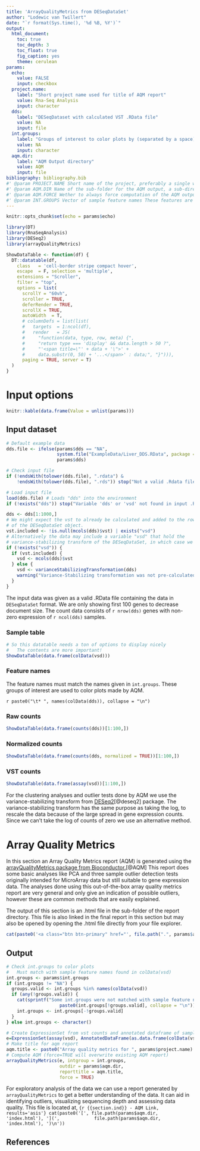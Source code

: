 ```yaml
---
title: 'ArrayQualityMetrics from DESeqDataSet'
author: "Lodewic van Twillert"
date: "`r format(Sys.time(), '%d %B, %Y')`"
output:
  html_document:
    toc: true
    toc_depth: 3
    toc_float: true
    fig_caption: yes
    theme: cerulean
params:
  echo:
    value: FALSE
    input: checkbox
  project.name: 
    label: "Short project name used for title of AQM report"
    value: Rna-Seq Analysis
    input: character
  dds:
    label: "DESeqDataset with calculated VST .RData file"
    value: NA
    input: file
  int.groups:
    label: "Groups of interest to color plots by (separated by a space)"
    value: NA
    input: character
  aqm.dir:
    label: "AQM Output directory"
    value: AQM
    input: file
bibliography: bibliography.bib
#' @param PROJECT.NAME Short name of the project, preferably a single word, to use for filenames and formatting.
#' @param AQM.DIR Name of the sub-folder for the AQM output, a sub-directory of the total report file location. (Default "AQM")
#' @param AQM.FORCE Wether to always force computation of the AQM output even if it already exists (Default TRUE). Might save a little time if re-running the .Rmd report without affecting the AQM output.
#' @param INT.GROUPS Vector of sample feature names These features are used to color plots, with the first feature being the most important. Note that the feature names must match the column names in the Sample data exactly!
---
```


```r
knitr::opts_chunk$set(echo = params$echo)
```

```r
library(DT)
library(RnaSeqAnalysis)
library(DESeq2)
library(arrayQualityMetrics)
```

```r
ShowDataTable <- function(df) {
  DT::datatable(df,
    class   = 'cell-border stripe compact hover',
    escape  = F, selection = 'multiple',
    extensions = "Scroller",
    filter = "top",
    options = list(
      scrollY = "60vh",
      scroller = TRUE,
      deferRender = TRUE,
      scrollX = TRUE,
      autoWidth  = T,
      # columnDefs = list(list(
      #   targets  = 1:ncol(df),
      #   render   = JS(
      #     "function(data, type, row, meta) {",
      #     "return type === 'display' && data.length > 50 ?",
      #     "'<span title=\"' + data + '\">' +
      #     data.substr(0, 50) + '...</span>' : data;", "}"))),
      paging = TRUE, server = T)
  )
}
```


# Input options

```r
knitr::kable(data.frame(Value = unlist(params)))
```

## Input dataset {.tabset}

```r
# Default example data
dds.file <- ifelse(params$dds == "NA",
                   system.file("ExampleData/Liver_DDS.RData", package = "RnaSeqAnalysis"),
                   params$dds)

# Check input file
if (!endsWith(tolower(dds.file), ".rdata") &
    !endsWith(tolower(dds.file), ".rds")) stop("Not a valid .Rdata file as input!")
```

```r
# Load input file
load(dds.file) # Loads "dds" into the environment
if (!exists("dds")) stop("Variable 'dds' or 'vsd' not found in input .RData file")
```

```r
dds <- dds[1:1000,]
# We might expect the vst to already be calculated and added to the rowData / Metadata
# of the DESeqDataSet object. 
vst.included <- !is.null(mcols(dds)$vst) | exists("vsd")
# Alternatively the data may include a variable "vsd" that hold the 
# variance-stabilizing transform of the DESeqDataSet, in which case we just use that
if (!exists("vsd")) {
  if (vst.included) {
    vsd <- mcols(dds)$vst
  } else {
    vsd <- varianceStabilizingTransformation(dds)
    warning("Variance-Stabilizing transformation was not pre-calculated.")
  }
}
```

The input data was given as a valid .RData file containing the data in `DESeqDataSet` format.
We are only showing first 100 genes to decrease document size.
The count data consists of `r nrow(dds)` genes with non-zero expression of `r ncol(dds)` samples.

### Sample table

```r
# So this datatable needs a ton of options to display nicely
#   The contents are more important!
ShowDataTable(data.frame(colData(vsd)))
```

### Feature names

The feature names must match the names given in `int.groups`.
These groups of interest are used to color plots made by AQM.

`r paste0("\t* ", names(colData(dds)), collapse = "\n")`

### Raw counts

```r
ShowDataTable(data.frame(counts(dds))[1:100,])
```

### Normalized counts

```r
ShowDataTable(data.frame(counts(dds, normalized = TRUE))[1:100,])
```

### VST counts

```r
ShowDataTable(data.frame(assay(vsd))[1:100,])
```


For the clustering analyses and outlier tests done by AQM we use the variance-stabilizing transform from 
[DESeq2](https://bioconductor.org/packages/release/bioc/html/DESeq2.html)[@deseq2] package. The 
variance-stabilizing transform has the same purpose as taking the log, to rescale the data because of the
large spread in gene expression counts. Since we can't take the log of counts of zero we use
an alternative method.

# Array Quality Metrics 

In this section an Array Quality Metrics report (AQM) is generated using the [arrayQualityMetrics package from Bioconductor.](https://bioconductor.org/packages/release/bioc/html/arrayQualityMetrics.html)[@AQM] This report does some basic analyses like PCA and three sample outlier detection tests originally intended
for MicroArray data but still suitable to gene expression data. The analyses done using this out-of-the-box array quality metrics report are very general and only give an indication of possible outliers, however these are common methods that are easily explained.

The output of this section is an .html file in the \code{`r params$aqm.dir`} sub-folder of the report directory. This file is also linked in the final report in this section but may also be opened by opening the .html file directly from your file explorer.

```r
cat(paste0('<a class="btn btn-primary" href="', file.path(".", params$aqm.dir, "index.html"),'" role="button">ArrayQualityMetrics report</a>'))
```

## Output

```r
# Check int.groups to color plots
#   Must match with sample feature names found in colData(vsd)
int.groups <- params$int.groups
if (int.groups != "NA") {
  groups.valid <- int.groups %in% names(colData(vsd))
  if (any(!groups.valid)) {
    cat(sprintf("Some int.groups were not matched with sample feature names!\n",
                    paste0(int.groups[!groups.valid], collapse = "\n")))
    int.groups <- int.groups[-!groups.valid]
  }
} else int.groups <- character()
```

```r
# Create ExpressionSet from vst counts and annotated dataframe of sample data
e=ExpressionSet(assay(vsd), AnnotatedDataFrame(as.data.frame(colData(vsd))))
# Make title for aqm report
aqm.title <- paste0("Array quality metrics for ", params$project.name)
# Compute AQM (force=TRUE will overwrite existing AQM report)
arrayQualityMetrics(e, intgroup = int.groups, 
                    outdir = params$aqm.dir,
                    reporttitle = aqm.title, 
                    force = TRUE)
```

For exploratory analysis of the data we can use a report generated by `arrayQualityMetrics` to get a better understanding of the data. It can aid in identifying outliers, visualizing sequencing depth and assessing data quality. This file is located at,
```{r {{section.ind}} - AQM Link, results='asis'}
cat(paste0('[', file.path(params$aqm.dir, 'index.html'), '](', 
           file.path(params$aqm.dir, 'index.html'), ')\n'))
```

## References
